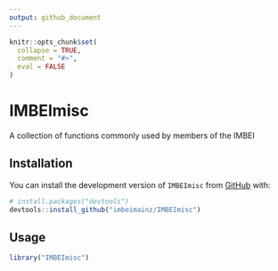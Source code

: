 ```yaml
---
output: github_document
---
```


<!-- README.md is generated from README.Rmd. Please edit that file -->

```r
knitr::opts_chunk$set(
  collapse = TRUE,
  comment = "#>",
  eval = FALSE
)
```

# IMBEImisc

<!-- badges: start -->
<!-- badges: end -->

A collection of functions commonly used by members of the IMBEI

## Installation

You can install the development version of `IMBEImisc` from [GitHub](https://github.com/) with:

```r
# install.packages("devtools")
devtools::install_github("imbeimainz/IMBEImisc")
```

## Usage

```r
library("IMBEImisc")
```


